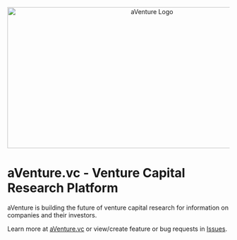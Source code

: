 <p align="center">
  <img src="images/logos/aventure_logo_1280x640_transparent.png" alt="aVenture Logo" width="640" height="320" />
</p>

# aVenture.vc - Venture Capital Research Platform

aVenture is building the future of venture capital research for information on companies and their investors.

Learn more at [aVenture.vc](https://aventure.vc) or view/create feature or bug requests in [Issues](https://github.com/aventurevc/aventure-app/issues).
